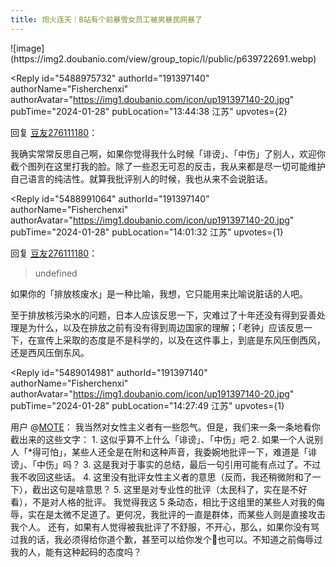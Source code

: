 ```yaml
---
title: 炮火连天｜B站有个前暴雪女员工被男暴民网暴了
---
```



<Forum groupName="动画番剧" groupUrl="https://www.douban.com/group/596353/" archivedAt="2025-05-16T14:20:17.949Z">
  <Post
    id="301135318"
    title="炮火连天｜B站有个前暴雪女员工被男暴民网暴了"
    url="https://www.douban.com/group/topic/301135318/?_spm_id=MTcwOTAwMjk4"
    pubTime="2024-02-01"
    highlightUserId="191397140"
  >
![image](https://img2.doubanio.com/view/group_topic/l/public/p639722691.webp)

<Reply
  id="5488975732"
  authorId="191397140"
  authorName="Fisherchenxi"
  authorAvatar="https://img1.doubanio.com/icon/up191397140-20.jpg"
  pubTime="2024-01-28"
  pubLocation="13:44:38 江苏"
  upvotes={2}
>
回复 [豆友276111180](https://www.douban.com/people/276111180/)：
> 

我确实常常反思自己啊，如果你觉得我什么时候「诽谤」、「中伤」了别人，欢迎你截个图列在这里打我的脸。除了一些忍无可忍的反击，我从来都是尽一切可能维护自己语言的纯洁性。就算我批评别人的时候，我也从来不会说脏话。
</Reply>

<Reply
  id="5488991064"
  authorId="191397140"
  authorName="Fisherchenxi"
  authorAvatar="https://img1.doubanio.com/icon/up191397140-20.jpg"
  pubTime="2024-01-28"
  pubLocation="14:01:32 江苏"
  upvotes={1}
>
回复 [豆友276111180](https://www.douban.com/people/276111180/)：
> undefined

如果你的「排放核废水」是一种比喻，我想，它只能用来比喻说脏话的人吧。

至于排放核污染水的问题，日本人应该反思一下，灾难过了十年还没有得到妥善处理是为什么，以及在排放之前有没有得到周边国家的理解；「老钟」应该反思一下，在宣传上采取的态度是不是科学的，以及在这件事上，到底是东风压倒西风，还是西风压倒东风。
</Reply>

<Reply
  id="5489014981"
  authorId="191397140"
  authorName="Fisherchenxi"
  authorAvatar="https://img1.doubanio.com/icon/up191397140-20.jpg"
  pubTime="2024-01-28"
  pubLocation="14:27:49 江苏"
  upvotes={1}
>
用户 @[MOTE](https://www.douban.com/people/243691442/)：
我当然对女性主义者有一些怨气。但是，我们来一条一条地看你截出来的这些文字： 1.
这似乎算不上什么「诽谤」、「中伤」吧 2.
如果一个人说别人「\*得可怕」，某些人还全是在附和这种声音，我委婉地批评一下，难道是「诽谤」、「中伤」吗？
3. 这是我对于事实的总结，最后一句引用可能有点过了。不过我不收回这些话。
4.
这里没有批评女性主义者的意思（反而，我还稍微附和了一下），截出这句是啥意思？
5. 这里是对专业性的批评（太民科了，实在是不好看），不是对人格的批评。
我觉得我这 5
条动态，相比于这组里的某些人对我的侮辱，实在是太微不足道了。更何况，我批评的一直是群体，而某些人则是直接攻击我个人。
还有，如果有人觉得被我批评了不舒服，不开心，那么，如果你没有骂过我的话，我必须得给你道个歉，甚至可以给你发个🧧也可以。不知道之前侮辱过我的人，能有这种起码的态度吗？
</Reply>
  </Post>
</Forum>
